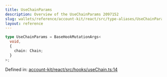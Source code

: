 ```yaml
---
title: UseChainParams
description: Overview of the UseChainParams 2097152
slug: wallets/reference/account-kit/react/src/type-aliases/UseChainParams
layout: reference
---
```


```ts
type UseChainParams = BaseHookMutationArgs<
  void,
  {
    chain: Chain;
  }
>;
```

Defined in: [account-kit/react/src/hooks/useChain.ts:14](https://github.com/alchemyplatform/aa-sdk/blob/923a52171f7246172caf350853843e6680197da9/account-kit/react/src/hooks/useChain.ts#L14)
